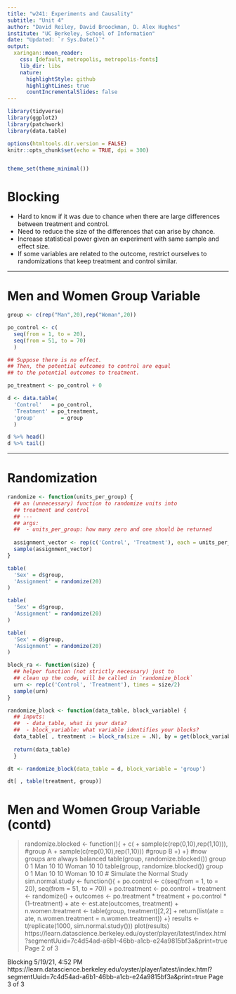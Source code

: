 ```yaml
---
title: "w241: Experiments and Causality"
subtitle: "Unit 4"
author: "David Reiley, David Broockman, D. Alex Hughes"
institute: "UC Berkeley, School of Information"
date: "Updated: `r Sys.Date()`"
output:
  xaringan::moon_reader:
    css: [default, metropolis, metropolis-fonts] 
    lib_dir: libs
    nature:
      highlightStyle: github
      highlightLines: true
      countIncrementalSlides: false
---
```


```r
library(tidyverse)
library(ggplot2)
library(patchwork)
library(data.table)

options(htmltools.dir.version = FALSE)
knitr::opts_chunk$set(echo = TRUE, dpi = 300)


theme_set(theme_minimal())
```

# Blocking

- Hard to know if it was due to chance when there are large differences between treatment and control.
- Need to reduce the size of the differences that can arise by chance.
- Increase statistical power given an experiment with same sample and effect size.
- If some variables are related to the outcome, restrict ourselves to randomizations that keep treatment and control similar.

---

# Men and Women Group Variable

```r
group <- c(rep("Man",20),rep("Woman",20))

po_control <- c(
  seq(from = 1, to = 20), 
  seq(from = 51, to = 70)
  )

## Suppose there is no effect. 
## Then, the potential outcomes to control are equal 
## to the potential outcomes to treatment. 

po_treatment <- po_control + 0

d <- data.table(
  'Control'   = po_control,
  'Treatment' = po_treatment, 
  'group'        = group
  )
```

```r
d %>% head()
d %>% tail() 
```

--- 

# Randomization 

```r
randomize <- function(units_per_group) { 
  ## an (unnecessary) function to randomize units into 
  ## treatment and control 
  ## ---
  ## args: 
  ##  - units_per_group: how many zero and one should be returned
  
  assignment_vector <- rep(c('Control', 'Treatment'), each = units_per_group)
  sample(assignment_vector)
} 
```

```r
table(
  'Sex' = d$group, 
  'Assignment' = randomize(20)
)

table(
  'Sex' = d$group, 
  'Assignment' = randomize(20)
)

table(
  'Sex' = d$group, 
  'Assignment' = randomize(20)
)
```

```r

block_ra <- function(size) { 
  ## helper function (not strictly necessary) just to 
  ## clean up the code, will be called in `randomize_block` 
  urn <- rep(c('Control', 'Treatment'), times = size/2)
  sample(urn)
}

randomize_block <- function(data_table, block_variable) { 
  ## inputs: 
  ##  - data_table, what is your data? 
  ##  - block_variable: what variable identifies your blocks? 
  data_table[ , treatment := block_ra(size = .N), by = get(block_variable)]
  
  return(data_table)
  }
```

```r
dt <- randomize_block(data_table = d, block_variable = 'group')

dt[ , table(treatment, group)]
```

# Men and Women Group Variable (contd)
>randomize.blocked <- function(){
+ c(
+ sample(c(rep(0,10),rep(1,10))), #group A + sample(c(rep(0,10),rep(1,10))) #group B +)
+}
>#now groups are always balanced
>table(group, randomize.blocked())
group 0 1
Man 10 10
Woman 10 10
>table(group, randomize.blocked())
group 0 1
Man 10 10
Woman 10 10
# Simulate the Normal Study
>sim.normal.study <- function(){
+ po.control <- c(seq(from = 1, to = 20), seq(from = 51, to = 70)) + po.treatment <- po.control
+ treatment <- randomize()
+ outcomes <- po.treatment * treatment + po.control * (1–treatment) + ate <- est.ate(outcomes, treatment)
+ n.women.treatment <- table(group, treatment)[2,2]
+ return(list(ate = ate, n.women.treatment = n.women.treatment)) +}
>results <- t(replicate(1000, sim.normal.study()))
>plot(results)
 https://learn.datascience.berkeley.edu/oyster/player/latest/index.html?segmentUuid=7c4d54ad-a6b1-46bb-a1cb-e24a9815bf3a&print=true Page 2 of 3

Blocking 5/19/21, 4:52 PM
 https://learn.datascience.berkeley.edu/oyster/player/latest/index.html?segmentUuid=7c4d54ad-a6b1-46bb-a1cb-e24a9815bf3a&print=true Page 3 of 3
